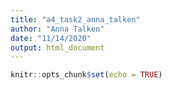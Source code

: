 ```yaml
---
title: "a4_task2_anna_talken"
author: "Anna Talken"
date: "11/14/2020"
output: html_document
---
```


```r
knitr::opts_chunk$set(echo = TRUE)
```

